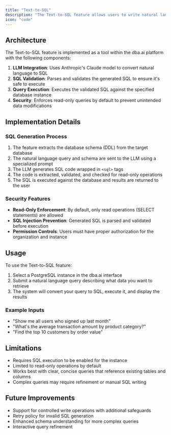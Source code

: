 ```yaml
---
title: "Text-to-SQL"
description: "The Text-to-SQL feature allows users to write natural language queries that are automatically converted into PostgreSQL SQL statements and executed against a PostgreSQL database. This feature leverages AI technology to interpret user intent and generate semantically correct SQL based on the database schema."
icon: "code"
---
```


## Architecture

The Text-to-SQL feature is implemented as a tool within the dba.ai platform with the following components:

1. **LLM Integration**: Uses Anthropic's Claude model to convert natural language to SQL
2. **SQL Validation**: Parses and validates the generated SQL to ensure it's safe to execute
3. **Query Execution**: Executes the validated SQL against the specified database instance
4. **Security**: Enforces read-only queries by default to prevent unintended data modifications

## Implementation Details

### SQL Generation Process

1. The feature extracts the database schema (DDL) from the target database
2. The natural language query and schema are sent to the LLM using a specialized prompt
3. The LLM generates SQL code wrapped in `<sql>` tags
4. The code is extracted, validated, and checked for read-only operations
5. The SQL is executed against the database and results are returned to the user

### Security Features

- **Read-Only Enforcement**: By default, only read operations (SELECT statements) are allowed
- **SQL Injection Prevention**: Generated SQL is parsed and validated before execution
- **Permission Controls**: Users must have proper authorization for the organization and instance

## Usage

To use the Text-to-SQL feature:

1. Select a PostgreSQL instance in the dba.ai interface
2. Submit a natural language query describing what data you want to retrieve
3. The system will convert your query to SQL, execute it, and display the results

### Example Inputs

- "Show me all users who signed up last month"
- "What's the average transaction amount by product category?"
- "Find the top 10 customers by order value"

## Limitations

- Requires SQL execution to be enabled for the instance
- Limited to read-only operations by default
- Works best with clear, concise queries that reference existing tables and columns
- Complex queries may require refinement or manual SQL writing

## Future Improvements

- Support for controlled write operations with additional safeguards
- Retry policy for invalid SQL generation
- Enhanced schema understanding for more complex queries
- Interactive query refinement
